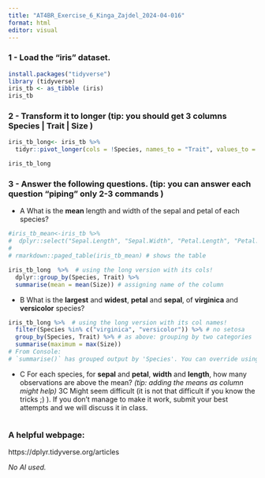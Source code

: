 ```yaml
---
title: "AT4BR_Exercise_6_Kinga_Zajdel_2024-04-016"
format: html
editor: visual
---
```


### 1 - Load the “iris” dataset.

```r
install.packages("tidyverse")
library (tidyverse)
iris_tb <- as_tibble (iris)
iris_tb
```

### 2 - Transform it to longer (tip: you should get 3 columns Species \| Trait \| Size )

```r
iris_tb_long<- iris_tb %>% 
  tidyr::pivot_longer(cols = !Species, names_to = "Trait", values_to = "Size") 

iris_tb_long
```

### 3 - Answer the following questions. (tip: you can answer each question “piping” only 2-3 commands )

-   A What is the **mean** length and width of the sepal and petal of each species?

```r
#iris_tb_mean<-iris_tb %>% 
#  dplyr::select("Sepal.Length", "Sepal.Width", "Petal.Length", "Petal.Width", #"Species", )
#
# rmarkdown::paged_table(iris_tb_mean) # shows the table

iris_tb_long  %>%  # using the long version with its cols!
  dplyr::group_by(Species, Trait) %>% 
  summarise(mean = mean(Size)) # assigning name of the column
```

-   B What is the **largest** and **widest**,  **petal** and **sepal**,  of **virginica** and **versicolor** species?

```r
iris_tb_long %>%  # using the long version with its col names!
  filter(Species %in% c("virginica", "versicolor")) %>% # no setosa
  group_by(Species, Trait) %>% # as above: grouping by two categories
  summarise(maximum = max(Size))
# From Console:
# `summarise()` has grouped output by 'Species'. You can override using the `.groups` argument.
```

-   C For each species, for **sepal** and **petal**, **width** and **length**,  how many observations are above the mean?*
(tip: adding the means as column might help)
*3C Might seem difficult (it is not that difficult if you know the tricks ;) ). If you don’t manage to make it work, submit your best attempts and we will discuss it in class.

```r

```

### A helpful webpage:
https://dplyr.tidyverse.org/articles

*No AI used.*
